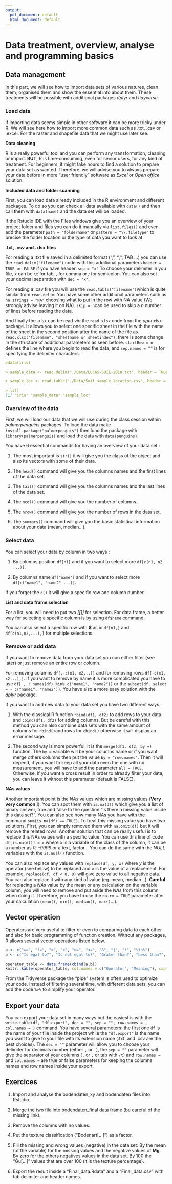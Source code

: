 ---
output:
  pdf_document: default
  html_document: default
---

# Data treatment, overview, analyse and programming basics

## Data management

In this part, we will see how to import data sets of various natures, clean them, organised them and show the essential info about them. These treatments will be possible with additional packages *dplyr* and *tidyverse*.

### Load data

If importing data seems simple in other software it can be more tricky under R. We will see here how to import more common data such as .txt, .csv or .excel. For the raster and shapefile data that we might use later see.

::: {.infobox .caution data-latex="{caution}"}
**Data cleaning**

R is a really powerful tool and you can perform any transformation, cleaning or import. **BUT**, R is time-consuming, even for senior users, for any kind of treatment. For beginners, it might take hours to find a solution to prepare your data set as wanted. Therefore, we will advise you to always prepare your data before in more "user friendly" software as *Excel* or *Open office* solution.
:::

**Included data and folder scanning **

First, you can load data already included in the R environment and different packages. To do so you can check all data available with `data()` and then call them with `data(name)` and the data set will be loaded.

If the Rstudio IDE with the Files windows give you an overview of your project folder and files you can do it manually via `list.files()` and even add the parameter `path = "foldername"` or `pattern = "\\.filetype"` to precise the folder location or the type of data you want to look at.

**.txt, .csv and .xlsx files**

For reading a .txt file saved in a delimited format (",", ";", TAB ...) you can use the `read.delim("filename")` code with this additional parameters `header = TRUE or FALSE` if you have header. `sep = "x"` To choose your delimiter in you file, *x* can be `\t` for tab, *,* for comma or *;* for semicolon. You can also set your decimal separation with `dec = "x"`.

For reading a .csv file you will use the `read.table("filename")`which is quite similar from `read.delim`. You have some other additional parameters such as `na.strings = "NA"` choosing what to put in the row with NA value (We strongly advise leaving it on NA). `skip = n`can be used to skip a *n* number of lines before reading the data.

And finally the .xlsx can be read *via* the `read.xlsx` code from the *openxlsx* package. It allows you to select one specific sheet in the file with the name of the sheet in the second position after the name of the file as `read.xlsx("filename", "sheetname or sheetindex")`. there is some change in the structure of additional parameters as seen before. `startRow = n` defines the line where you begin to read the data, and `sep.names = ""` is for specifying the delimiter characters.


``` markdown
>data(iris)

> sample_data <- read.delim("./Data/LUCAS-SOIL-2018.txt", header = TRUE, sep = ",")

> sample_loc <- read.table("./Data/Soil_sample_location.csv", header = TRUE, sep = ";")

> ls()
[1] "iris" "sample_data" "sample_loc"
``` 

### Overview of the data

First, we will load our data that we will use during the class session within *palmerpenguins* packages. To load the data make `install.package("palmerpenguis")` then load the package with `library(palmerpenguis)` and load the data with `data(penguins)`.

You have 6 essential commands for having an overview of your data set :

1) The most important is `str()` it will give you the class of the object and also its vectors with some of their data.

2) The `head()` command will give you the columns names and the first lines of the data set.

3) The `tail()` command will give you the columns names and the last lines of the data set.

4) The `ncol()` command will give you the number of columns.

5) The `nrow()` command will give you the number of rows in the data set.

6) The `summary()` command will give you the basic statistical information about your data (mean, median...).


### Select data

You can select your data by column in two ways :

1) By columns position `df[n1]` and if you want to select more `df[c(n1, n2 ...)]`. 

2) By columns name `df["name"]` and if you want to select more `df[c("name1", "name2" ...)]`.

If you forget the `c()` it will give a specific row and column number. 

::: {.infobox .caution data-latex="{caution}"}
**List and data frame selection**

For a list, you will need to put two *[[]]* for selection. For data frame, a better way for selecting a specific column is by using `df$name` command.
:::

You can also select a specific row with **$** as in `df[n1,]` and `df[c(n1,n2,...),]` for multiple selections.

### Remove or add data

If you want to remove data from your data set you can either filter (see later) or just remove an entire row or column.

For removing columns `df[,-c(x1, x2...)]` and for removing rows `df[-c(x1, x2...),]`. If you want to remove by name it is more complicated you have to use `df[ , ! names(df) %in% c("name1", "name2")]` or the `subset(df, select = - c("name1", "name2"))`. You have also a more easy solution with the *dplyr* package.

If you want to add new data to your data set you have two different ways :

1) With the classical R function `rbind(df1, df2)` to add rows to your data and `cbind(df1, df2)` for adding columns. But be careful with this method you can also combine data sets with the same amount of columns for `rbind()`and rows for `cbind()` otherwise it will display an error message.

2) The second way is more powerful, it is the `merge(df1, df2, by =)` function. The `by =` variable will be your columns name or if you want merge others columns then put the value `by = "row.names"`. Then it will depend, if you want to keep all your data even the one with no measurement, you will have to add the parameter `all = TRUE`. Otherwise, if you want a cross result in order to already filter your data, you can leave it without this parameter (default is FALSE).

**NAs values**

Another important point is the *NAs* values which are missing values (**Very very common !**). You can spot them with `is.na(df)` which give you a list of binary answer, true and false to the question "is there a missing value inside this data set?". You can also see how many NAs you have with the command `sum(is.na(df) == TRUE)`. To treat this missing value you have two solutions. First, you can simply removed them with `na.omit(df)` but it will remove the related rows. Another solution that can be really useful is to replace this NAs values with a specific value. You can use this line of code `df[is.na(df)] = x` where *x* is a variable of the class of the column, it can be a number as *0, -9999* or a text, factor... You can do the same with the *NULL* variables with the `is.null()` function. 

You can also replace any values with `replace(df, y, x)` where *y* is the operator (see below) to be replaced and *x* is the value of a replacement. For example, `replace(df, df < 0, 0)` will give zero value to all negative data. You can also replace it with any kind of value (eg. mean, median...). **Careful** for replacing a *NAs* value by the mean or any calculation on the variable column, you will need to remove and put aside the *NAs* from this column when doing it. Therefore, you have to use the `na.rm = TRUE` parameter after your calculation (`mean(), min(), median(), max()`...).

## Vector operation

Operators  are very useful to filter or even to comparing data to each other and also for basic programming of function creation.
Without any packages, R allows several vector operations listed below.

```{r Vector-operation, echo=FALSE, fig.align ="center", out.width = "75%" }
a <- c("==", "!=", ">", "<", ">=", "<=", "&", "|", "!", "%in%")
b <- c("Is egal to?", "Is not egal to?", "Grater than?", "Less than?", "Greater than or equal to?", "Less than or equal to?", "And", "Or", "Not", "Is found in?")

operator_table <- data.frame(cbind(a,b))
knitr::kable(operator_table, col.names = c("Operator", "Meaning"), caption = "Operators in R.", align = "c")
```

From the Tidyverse package the "pipe" system is often used to optimize your code. Instead of filtering several time, with different data sets, you can add the code `%>%` to simplify your operator. 

## Export your data 

You can export your data set in many ways but the easiest is with the `write.table(df, "df.export", dec = "", sep = "", row.names = , col.names = )` command. You have several parameters: the first one `df` is the name of your file inside the project while the `"df.export"` is the name you want to give to your file with its extension name (.txt. and .csv are the best choices). The `dec = ""` parameter will allow you to choose your delimiter for decimals number (either `,` or `.`), the `sep = ""` parameter will give the separator of your columns (`;` or `,` or tab with `/t`) and `row.names =` and `col.names =` are true or false parameters for keeping the columns names and row names inside your export.  

## Exercices

1) Import and analyse the bodendaten_xy and bodendaten files into Rstudio.

2) Merge the two file into bodendaten_final data frame (be careful of the missing link).

3) Remove the columns with no values.

4) Put the texture classification ("Bodenart[...]") as a factor.

5) Fill the missing and wrong values (negative) in the data set:
By the mean (of the variable) for the missing values and the negative values of **Mg**.
By zero for the others negatives values in the data set.
By 100 the "Gu[...]" values that are over 100 (it is the texture percentage). 

6) Export the result inside a "Final_data.Rdata" and a "Final_data.csv" with tab delimiter and header names.




